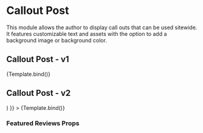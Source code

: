 

<Meta title='Modules/Callout Post' component={CalloutPost} />

# Callout Post

This module allows the author to display call outs that can be used sitewide. It features customizable text and assets with the option to add a background image or background color.

## Callout Post - v1

<Canvas>
  <Story
    name='Callout Post v1'
    args={{
      heading:
        '‘‘Endy boasts ‘perfect firmness’ which I found entirely accurate’’',
      backgroundImage: {
        desktopImage: {
          asset: {
            _ref: 'image-6fe965894d681371281bbab0f72caa164e1cb21e-3840x930-jpg-webp'
          }
        }
      },
      badgeImage: {
        alt: 'Chatelaine',
        image: {
          asset: {
            _ref: 'image-e043a128c6bd63aeed6f70b7c303518c9c5e3f68-125x16-svg'
          }
        }
      }
    }}
  >
    {Template.bind()}
  </Story>
</Canvas>

## Callout Post - v2

<Canvas>
  <Story
    name='Callout Post v2'
    args={{
      heading:
        'We’re always eager to welcome more registered charity partners to our program.',
      backgroundColor: { hex: '#c9ded9' },
      microcopy:
        'Please note that Endy donation recipients will solely bear all responsibility for ensuring compliance with and adherence to any applicable health and safety regulations',
      cta: (
        <CtaLink
          variant='solid-gravy'
          url='mailto:hello@endy.com?subject=Inquiry: Endy Charity Partner'
          label='Become a Partner'
        />
      )
    }}
  >
    {Template.bind()}
  </Story>
</Canvas>

### Featured Reviews Props

<ArgsTable of={CalloutPost} />
